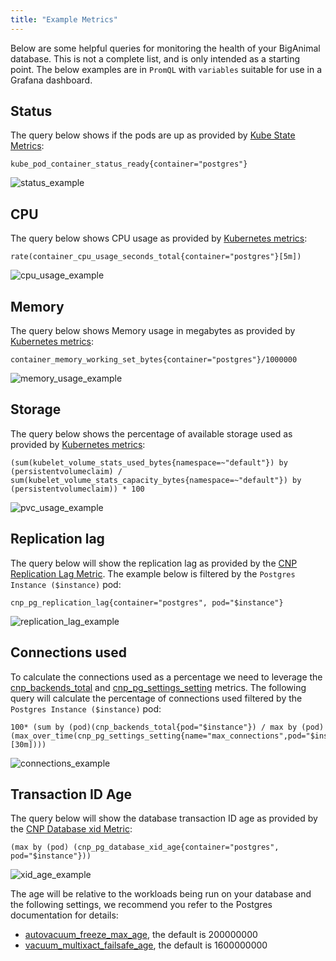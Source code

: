 ```yaml
---
title: "Example Metrics"
---
```


Below are some helpful queries for monitoring the health of your BigAnimal database. This is not a complete list, and is only intended as a starting point.
The below examples are in `PromQL` with `variables` suitable for use in a Grafana dashboard.

## Status

The query below shows if the pods are up as provided by [Kube State Metrics](https://github.com/kubernetes/kube-state-metrics/blob/master/docs/pod-metrics.md):

``` PromQL
kube_pod_container_status_ready{container="postgres"}
```

![status_example](images/status_example.png)

## CPU

The query below shows CPU usage as provided by [Kubernetes metrics](https://kubernetes.io/docs/reference/instrumentation/metrics/):

``` PromQL
rate(container_cpu_usage_seconds_total{container="postgres"}[5m])
```

![cpu_usage_example](images/cpu_usage_example.png)

## Memory

The query below shows Memory usage in megabytes as provided by [Kubernetes metrics](https://kubernetes.io/docs/concepts/cluster-administration/system-metrics/):

``` PromQL
container_memory_working_set_bytes{container="postgres"}/1000000
```

![memory_usage_example](images/memory_usage_example.png)

## Storage

The query below shows the percentage of available storage used as provided by [Kubernetes metrics](https://kubernetes.io/docs/reference/instrumentation/metrics/):

``` PromQL
(sum(kubelet_volume_stats_used_bytes{namespace=~"default"}) by (persistentvolumeclaim) / sum(kubelet_volume_stats_capacity_bytes{namespace=~"default"}) by (persistentvolumeclaim)) * 100
```

![pvc_usage_example](images/pvc_usage_example.png)

## Replication lag

The query below will show the replication lag as provided by the [CNP Replication Lag Metric](/biganimal/latest/using_cluster/05_monitoring_and_logging/metrics/#cnp_pg_replication). The example below is filtered by the `Postgres Instance ($instance)` pod:

``` PromQL
cnp_pg_replication_lag{container="postgres", pod="$instance"}
```

![replication_lag_example](images/replication_lag_example.png)

## Connections used

To calculate the connections used as a percentage we need to leverage the [cnp_backends_total](/biganimal/latest/using_cluster/05_monitoring_and_logging/metrics/#cnp_backends) and [cnp_pg_settings_setting](/biganimal/latest/using_cluster/05_monitoring_and_logging/metrics/#cnp_pg_settings) metrics. The following query will calculate the percentage of connections used filtered by the `Postgres Instance ($instance)` pod:

``` PromQL
100* (sum by (pod)(cnp_backends_total{pod="$instance"}) / max by (pod)(max_over_time(cnp_pg_settings_setting{name="max_connections",pod="$instance"}[30m])))
```

![connections_example](images/connections_example.png)

## Transaction ID Age

The query below will show the database transaction ID age as provided by the [CNP Database xid Metric](/biganimal/latest/using_cluster/05_monitoring_and_logging/metrics/#cnp_pg_database):

``` PromQL
(max by (pod) (cnp_pg_database_xid_age{container="postgres", pod="$instance"}))
```

![xid_age_example](images/xid_age_example.png)

The age will be relative to the workloads being run on your database and the following settings, we recommend you refer to the Postgres documentation for details:

* [autovacuum_freeze_max_age](https://www.postgresql.org/docs/current/runtime-config-autovacuum.html), the default is 200000000
* [vacuum_multixact_failsafe_age](https://www.postgresql.org/docs/15/runtime-config-client.html), the default is 1600000000
